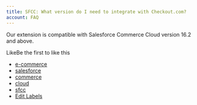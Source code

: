 ```yaml
---
title: SFCC: What version do I need to integrate with Checkout.com?
account: FAQ 
---
```

Our extension is compatible with Salesforce Commerce Cloud version 16.2 and above.

LikeBe the first to like this

*   [e-commerce](/label/FAQ/e-commerce)
*   [salesforce](/label/FAQ/salesforce)
*   [commerce](/label/FAQ/commerce)
*   [cloud](/label/FAQ/cloud)
*   [sfcc](/label/FAQ/sfcc)
*   [Edit Labels](# "Edit Labels (Type 'l')")




